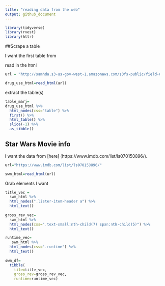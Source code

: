 ```yaml
---
title: "reading data from the web"
output: github_document
---
```


```r
library(tidyverse)
library(rvest)
library(httr)

```

##Scrape a table

I want the first table from 

read in the html
```r
url = "http://samhda.s3-us-gov-west-1.amazonaws.com/s3fs-public/field-uploads/2k15StateFiles/NSDUHsaeShortTermCHG2015.htm"

drug_use_html=read_html(url)
```

extract the table(s)

```r
table_marj=
drug_use_html %>% 
  html_nodes(css="table") %>% 
  first() %>% 
  html_table() %>% 
  slice(-1) %>% 
  as_tibble()
```

## Star Wars Movie info

I want the data from [here] (https://www.imdb.com/list/ls070150896/).

```r
url="https://www.imdb.com/list/ls070150896/"

swm_html=read_html(url)
```

Grab elements I want

```r
title_vec = 
  swm_html %>%
  html_nodes(".lister-item-header a") %>%
  html_text()
  
gross_rev_vec=
  swm_html %>% 
  html_nodes(css=".text-small:nth-child(7) span:nth-child(5)") %>% 
  html_text()

runtime_vec=
   swm_html %>% 
  html_nodes(css=".runtime") %>% 
  html_text()
  
swm_df=
  tibble(
    tile=title_vec,
    gross_rev=gross_rev_vec,
    runtime=runtime_vec)
```


